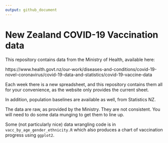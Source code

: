 ```yaml
---
output: github_document
---
```


# New Zealand COVID-19 Vaccination data

This repository contains data from the Ministry of Health, available here:

https://www.health.govt.nz/our-work/diseases-and-conditions/covid-19-novel-coronavirus/covid-19-data-and-statistics/covid-19-vaccine-data

Each week there is a new spreadsheet, and this repository contains them all for your convenience, as the website only provides the current sheet.

In addition, population baselines are available as well, from Statistics NZ.

The data are raw, as provided by the Ministry. They are not consistent. You will need to do some data munging to get them to line up.

Some (not particularly nice) data wrangling code is in `vacc_by_age_gender_ethnicity.R` which also produces a chart of vaccination progress using `ggplot2`.
